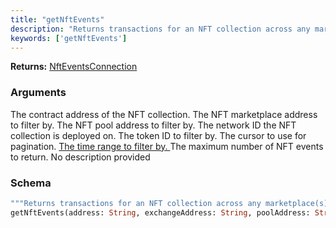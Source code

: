 ```yaml
---
title: "getNftEvents"
description: "Returns transactions for an NFT collection across any marketplace(s)."
keywords: ['getNftEvents']
---
```


**Returns:** [NftEventsConnection](/api-reference/types/nfteventsconnection)

### Arguments

<ResponseField name="address" type="String">
  The contract address of the NFT collection.
</ResponseField>

<ResponseField name="exchangeAddress" type="String">
  The NFT marketplace address to filter by.
</ResponseField>

<ResponseField name="poolAddress" type="String">
  The NFT pool address to filter by.
</ResponseField>

<ResponseField name="networkId" type="Int!" required>
  The network ID the NFT collection is deployed on.
</ResponseField>

<ResponseField name="tokenId" type="String">
  The token ID to filter by.
</ResponseField>

<ResponseField name="cursor" type="String">
  The cursor to use for pagination.
</ResponseField>

<a href="/api-reference/types/eventquerytimestampinput">
  <ResponseField name="timestamp" type="EventQueryTimestampInput">
    The time range to filter by.
  </ResponseField>
</a>

<ResponseField name="limit" type="Int">
  The maximum number of NFT events to return.
</ResponseField>

<ResponseField name="includeTransfers" type="Boolean">
  No description provided
</ResponseField>

### Schema


```graphql 
"""Returns transactions for an NFT collection across any marketplace(s)."""
getNftEvents(address: String, exchangeAddress: String, poolAddress: String, networkId: Int!, tokenId: String, cursor: String, timestamp: EventQueryTimestampInput, limit: Int, includeTransfers: Boolean): NftEventsConnection
```
